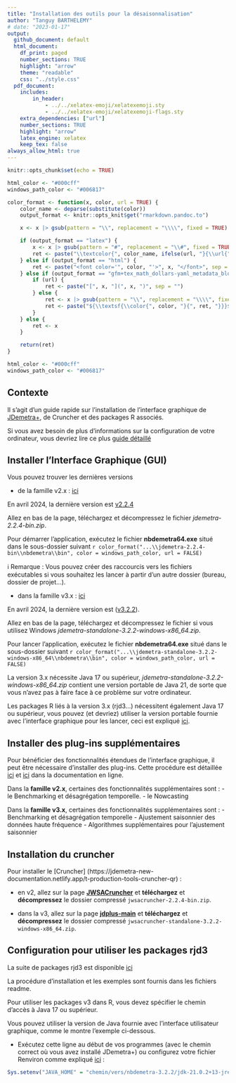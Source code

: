 ```yaml
---
title: "Installation des outils pour la désaisonnalisation"
author: "Tanguy BARTHELEMY"
# date: "2023-01-17"
output:
  github_document: default
  html_document:
    df_print: paged
    number_sections: TRUE
    highlight: "arrow"
    theme: "readable"
    css: "../style.css"
  pdf_document: 
    includes:
        in_header: 
            - ../../xelatex-emoji/xelatexemoji.sty
            - ../../xelatex-emoji/xelatexemoji-flags.sty
    extra_dependencies: ["url"]
    number_sections: TRUE
    highlight: "arrow"
    latex_engine: xelatex
    keep_tex: false
always_allow_html: true
---
```


```r
knitr::opts_chunk$set(echo = TRUE)
```

```r
html_color <- "#000cff"
windows_path_color <- "#006817"

color_format <- function(x, color, url = TRUE) {
    color_name <- deparse(substitute(color))
    output_format <- knitr::opts_knit$get("rmarkdown.pandoc.to")

    x <- x |> gsub(pattern = "\\", replacement = "\\\\", fixed = TRUE)

    if (output_format == "latex") {
        x <- x |> gsub(pattern = "#", replacement = "\\#", fixed = TRUE)
        ret <- paste("\\textcolor{", color_name, ifelse(url, "}{\\url{", "}{\\nolinkurl{"), x, ifelse(url, "}}", "}}"), sep = "")
    } else if (output_format == "html") {
        ret <- paste("<font color='", color, "'>", x, "</font>", sep = "")
    } else if (output_format == "gfm+tex_math_dollars-yaml_metadata_block") {
        if (url) {
            ret <- paste("[", x, "](", x, ")", sep = "")
        } else {
            ret <- x |> gsub(pattern = "\\", replacement = "\\\\", fixed = TRUE)
            ret <- paste("${\\textsf{\\color{", color, "}{", ret, "}}}$", sep = "")
        }
    } else {
        ret <- x
    }

    return(ret)
}
```

```r
html_color <- "#000cff"
windows_path_color <- "#006817"
```

\definecolor{html_color}{HTML}{000cff}
\definecolor{windows_path_color}{HTML}{006817}

\renewcommand{\xelatexemojipath}[1]{../../xelatex-emoji/images/#1}

## Contexte 

Il s'agit d'un guide rapide sur l'installation de l'interface graphique de [JDemetra+](https://jdemetra-new-documentation.netlify.app/), de Cruncher et des packages R associés.

Si vous avez besoin de plus d'informations sur la configuration de votre ordinateur, vous devriez lire ce 
plus [guide détaillé](https://github.com/TanguyBarthelemy/JD-Tutorials/blob/master/Fiches/JDemetra+_configuration_guide_FR.pdf)

## Installer l'Interface Graphique (GUI)

Vous pouvez trouver les dernières versions 

- de la famille v2.x : [ici](https://github.com/jdemetra/jdemetra-app/releases)

En avril 2024, la dernière version est [v2.2.4](https://github.com/jdemetra/jdemetra-app/releases/tag/v2.2.4)

Allez en bas de la page, téléchargez et décompressez le fichier *jdemetra-2.2.4-bin.zip*.

Pour démarrer l'application, exécutez le fichier **nbdemetra64.exe** situé dans le sous-dossier suivant `r color_format("...\\jdemetra-2.2.4-bin\\nbdemetra\\bin", color = windows_path_color, url = FALSE)`

ℹ️ Remarque : Vous pouvez créer des raccourcis vers les fichiers exécutables si vous souhaitez les lancer à partir d'un autre dossier (bureau, dossier de projet...).


- dans la famille v3.x : [ici](https://github.com/jdemetra/jdplus-main/releases)

En avril 2024, la dernière version est ([v3.2.2](https://github.com/jdemetra/jdplus-main/releases/tag/v3.2.2)).

Allez en bas de la page, téléchargez et décompressez le fichier si vous utilisez Windows *jdemetra-standalone-3.2.2-windows-x86_64.zip*.

Pour lancer l'application, exécutez le fichier **nbdemetra64.exe** situé dans le sous-dossier suivant `r color_format("...\\jdemetra-standalone-3.2.2-windows-x86_64\\nbdemetra\\bin", color = windows_path_color, url = FALSE)`

La version 3.x nécessite Java 17 ou supérieur, *jdemetra-standalone-3.2.2-windows-x86_64.zip* contient une version portable de Java 21, de sorte que vous n'avez pas à faire face à ce problème sur votre ordinateur.

Les packages R liés à la version 3.x (rjd3...) nécessitent également Java 17 ou supérieur, vous pouvez (et devriez) utiliser la version portable fournie avec l'interface graphique pour les lancer, ceci est expliqué [ici](#Rconfig).

## Installer des plug-ins supplémentaires

Pour bénéficier des fonctionnalités étendues de l'interface graphique, il peut être nécessaire d'installer des plug-ins.
Cette procédure est détaillée [ici](https://jdemetra-new-documentation.netlify.app/t-plug-ins) et [ici](https://jdemetra-new-documentation.netlify.app/t-gui-sa-modelling-features) dans la documentation en ligne. 

Dans la **famille v2.x**, certaines des fonctionnalités supplémentaires sont :
- le Benchmarking et désagrégation temporelle. 
- le Nowcasting
 
Dans la **famille v3.x**, certaines des fonctionnalités supplémentaires sont :
 - Benchmarking et désagrégation temporelle 
- Ajustement saisonnier des données haute fréquence 
- Algorithmes supplémentaires pour l'ajustement saisonnier


## Installation du cruncher

Pour installer le [Cruncher] (https://jdemetra-new-documentation.netlify.app/t-production-tools-cruncher-qr) :

- en v2, allez sur la page [**JWSACruncher**](https://github.com/jdemetra/jwsacruncher) et **téléchargez** et **décompressez** le dossier compressé `jwsacruncher-2.2.4-bin.zip`.

- dans la v3, allez sur la page [**jdplus-main**](https://github.com/jdemetra/jdplus-main) et **téléchargez** et **décompressez** le dossier compressé `jwsacruncher-standalone-3.2.2-windows-x86_64.zip`.


## Configuration pour utiliser les packages rjd3 {#Rconfig}

La suite de packages rjd3 est disponible [ici](https://github.com/rjdemetra)

La procédure d'installation et les exemples sont fournis dans les fichiers readme.

Pour utiliser les packages v3 dans R, vous devez spécifier le chemin d'accès à Java 17 ou supérieur.

Vous pouvez utiliser la version de Java fournie avec l'interface utilisateur graphique, comme le montre l'exemple ci-dessous. 

- Exécutez cette ligne au début de vos programmes (avec le chemin correct où vous avez installé JDemetra+) ou configurez votre fichier Renviron comme expliqué [ici](https://github.com/TanguyBarthelemy/JD-Tutorials/blob/master/Fiches/Guide_configuration.pdf) :

```r
Sys.setenv("JAVA_HOME" = "chemin/vers/nbdemetra-3.2.2/jdk-21.0.2+13-jre")
```
